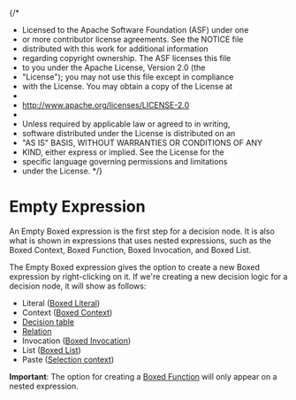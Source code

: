 {/\*

- Licensed to the Apache Software Foundation (ASF) under one
- or more contributor license agreements. See the NOTICE file
- distributed with this work for additional information
- regarding copyright ownership. The ASF licenses this file
- to you under the Apache License, Version 2.0 (the
- "License"); you may not use this file except in compliance
- with the License. You may obtain a copy of the License at
-
- http://www.apache.org/licenses/LICENSE-2.0
-
- Unless required by applicable law or agreed to in writing,
- software distributed under the License is distributed on an
- "AS IS" BASIS, WITHOUT WARRANTIES OR CONDITIONS OF ANY
- KIND, either express or implied. See the License for the
- specific language governing permissions and limitations
- under the License.
  \*/}


<Meta title="MDX/Empty Expression" of={EmptyExpression} />

# Empty Expression

An Empty Boxed expression is the first step for a decision node. It is also what is shown in expressions
that uses nested expressions, such as the Boxed Context, Boxed Function, Boxed Invocation, and Boxed List.

The Empty Boxed expression gives the option to create a new Boxed expression by right-clicking on it. If we're
creating a new decision logic for a decision node, it will show as follows:

- Literal ([Boxed Literal](/docs/boxed-expressions-literal--overview))
- Context ([Boxed Context](/docs/boxed-expressions-context--overview))
- [Decision table](/docs/boxed-expressions-decision-table--overview)
- [Relation](/docs/boxed-expressions-relation--overview)
- Invocation ([Boxed Invocation](/docs/boxed-expressions-invocation--overview))
- List ([Boxed List](/docs/boxed-expressions-list--overview))
- Paste ([Selection context](/docs/features-selection--overview))

**Important**: The option for creating a [Boxed Function](/docs/boxed-expressions-function--overview) will only appear on a nested expression.

<div style={{ height: "500px" }}>
  <Story of={EmptyExpression.Base} />
</div>

